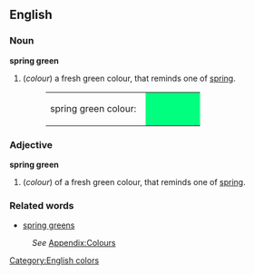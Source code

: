 {{Wikipedia}}
==English==

===Noun===
'''spring green'''
#(''colour'') a fresh green colour, that reminds one of [[spring]].
#:<table><tr><td>spring green colour: &nbsp;</td><td bgcolor="#00FF7F" width="80">&nbsp; </td></tr></table>

===Adjective===
'''spring green'''
#(''colour'') of a fresh green colour, that reminds one of [[spring]].

===Related words===
*[[spring greens]]
:''See'' [[Wiktionary_Appendix:Colours|Appendix:Colours]]

[[Category:English colors]]